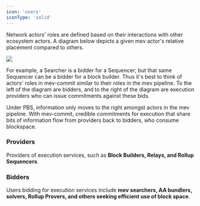 ```yaml
---
icon: 'users'
iconType: 'solid'
---
```


Network actors' roles are defined based on their interactions with other ecosystem actors. A diagram below depicts a given mev actor's relative placement compared to others.

<Frame>
  <img src="/images/supply-chain.png" />
</Frame>

For example, a Searcher is a bidder for a Sequencer; but that same Sequencer can be a bidder for a block builder. Thus it's best to think of actors' roles in mev-commit similar to their roles in the mev pipeline. To the left of the diagram are bidders, and to the right of the diagram are execution providers who can issue commitments against these bids.

Under PBS, information only moves to the right amongst actors in the mev pipeline. With mev-commit, credible commitments for execution that share bits of information flow from providers back to bidders, who consume blockspace.

### **Providers**

Providers of execution services, such as **Block Builders, Relays, and Rollup Sequencers**.

### **Bidders**

Users bidding for execution services include **mev searchers, AA bundlers, solvers, Rollup Provers, and others seeking efficient use of block space**.
